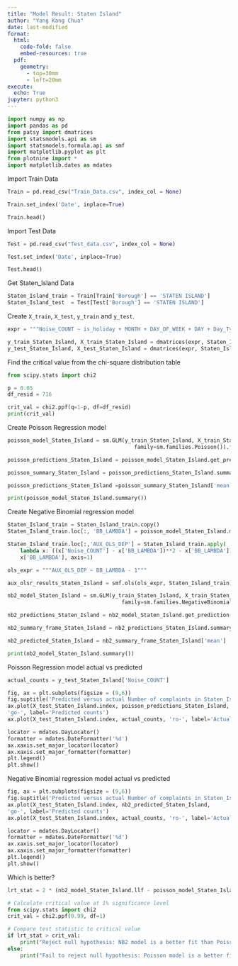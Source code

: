 ```yaml
---
title: "Model Result: Staten Island"
author: "Yang Kang Chua"
date: last-modified
format:
  html:
    code-fold: false
    embed-resources: true
  pdf: 
    geometry: 
      - top=30mm
      - left=20mm
execute:
  echo: True
jupyter: python3
---
```


```python
import numpy as np
import pandas as pd
from patsy import dmatrices
import statsmodels.api as sm
import statsmodels.formula.api as smf
import matplotlib.pyplot as plt
from plotnine import *
import matplotlib.dates as mdates

```

Import Train Data
```python
Train = pd.read_csv("Train_Data.csv", index_col = None)

Train.set_index('Date', inplace=True)

Train.head()

```

Import Test Data

```python
Test = pd.read_csv("Test_data.csv", index_col = None)

Test.set_index('Date', inplace=True)

Test.head()
```

Get Staten_Island Data

```python
Staten_Island_train = Train[Train['Borough'] == 'STATEN ISLAND']
Staten_Island_test  = Test[Test['Borough'] == 'STATEN ISLAND']

```

Create `X_train`, `X_test`, `y_train` and `y_test`.
```python
expr = """Noise_COUNT ~ is_holiday + MONTH + DAY_OF_WEEK + DAY + Day_Type + TAVG + TMAX + TMIN + PRCP + Population + Home_Value + House_Income"""

y_train_Staten_Island, X_train_Staten_Island = dmatrices(expr, Staten_Island_train, return_type='dataframe')
y_test_Staten_Island, X_test_Staten_Island = dmatrices(expr, Staten_Island_test, return_type='dataframe')
```

Find the critical value from the chi-square distribution table
```python
from scipy.stats import chi2

p = 0.05
df_resid = 716

crit_val = chi2.ppf(q=1-p, df=df_resid)
print(crit_val)

```

Create Poisson Regression model

```python
poisson_model_Staten_Island = sm.GLM(y_train_Staten_Island, X_train_Staten_Island, 
                                        family=sm.families.Poisson()).fit()

poisson_predictions_Staten_Island = poisson_model_Staten_Island.get_prediction(X_test_Staten_Island)

poisson_summary_Staten_Island = poisson_predictions_Staten_Island.summary_frame()

poisson_predictions_Staten_Island =poisson_summary_Staten_Island['mean']

print(poisson_model_Staten_Island.summary())

```

Create Negative Binomial regression model 

```python
Staten_Island_train = Staten_Island_train.copy()
Staten_Island_train.loc[:, 'BB_LAMBDA'] = poisson_model_Staten_Island.mu

Staten_Island_train.loc[:,'AUX_OLS_DEP'] = Staten_Island_train.apply(
    lambda x: ((x['Noise_COUNT'] - x['BB_LAMBDA'])**2 - x['BB_LAMBDA']) / 
    x['BB_LAMBDA'], axis=1)

ols_expr = """AUX_OLS_DEP ~ BB_LAMBDA - 1"""

aux_olsr_results_Staten_Island = smf.ols(ols_expr, Staten_Island_train).fit()

nb2_model_Staten_Island = sm.GLM(y_train_Staten_Island, X_train_Staten_Island,
                                    family=sm.families.NegativeBinomial(alpha=aux_olsr_results_Staten_Island.params[0])).fit()

nb2_predictions_Staten_Island = nb2_model_Staten_Island.get_prediction(X_test_Staten_Island)

nb2_summary_frame_Staten_Island = nb2_predictions_Staten_Island.summary_frame()

nb2_predicted_Staten_Island = nb2_summary_frame_Staten_Island['mean']

print(nb2_model_Staten_Island.summary())

```

Poisson Regression model actual vs predicted
```python
actual_counts = y_test_Staten_Island['Noise_COUNT']

fig, ax = plt.subplots(figsize = (9,6))
fig.suptitle('Predicted versus actual Number of complaints in Staten_Island')
ax.plot(X_test_Staten_Island.index, poisson_predictions_Staten_Island, 
'go-', label='Predicted counts')
ax.plot(X_test_Staten_Island.index, actual_counts, 'ro-', label='Actual counts')

locator = mdates.DayLocator()
formatter = mdates.DateFormatter('%d')
ax.xaxis.set_major_locator(locator)
ax.xaxis.set_major_formatter(formatter)
plt.legend()
plt.show()

```

Negative Binomial regression model actual vs predicted

```python

fig, ax = plt.subplots(figsize = (9,6))
fig.suptitle('Predicted versus actual Number of complaints in Staten_Island')
ax.plot(X_test_Staten_Island.index, nb2_predicted_Staten_Island, 
'go-', label='Predicted counts')
ax.plot(X_test_Staten_Island.index, actual_counts, 'ro-', label='Actual counts')

locator = mdates.DayLocator()
formatter = mdates.DateFormatter('%d')
ax.xaxis.set_major_locator(locator)
ax.xaxis.set_major_formatter(formatter)
plt.legend()
plt.show()

```

Which is better?

```python

lrt_stat = 2 * (nb2_model_Staten_Island.llf - poisson_model_Staten_Island.llf)

# Calculate critical value at 1% significance level
from scipy.stats import chi2
crit_val = chi2.ppf(0.99, df=1)

# Compare test statistic to critical value
if lrt_stat > crit_val:
    print("Reject null hypothesis: NB2 model is a better fit than Poisson model.")
else:
    print("Fail to reject null hypothesis: Poisson model is a better fit than NB2 model.")

```